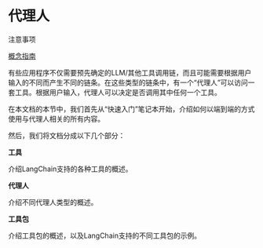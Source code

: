 
代理人
===================================================




注意事项



[概念指南](https://docs.langchain.com/docs/components/agents) 





有些应用程序不仅需要预先确定的LLM/其他工具调用链，而且可能需要根据用户输入的不同而产生不同的链条。在这些类型的链条中，有一个“代理人”可以访问一套工具。根据用户输入，代理人可以决定是否调用其中任何一个工具。



在本文档的本节中，我们首先从“快速入门”笔记本开始，介绍如何以端到端的方式使用与代理人相关的所有内容。



然后，我们将文档分成以下几个部分：



**工具**




介绍LangChain支持的各种工具的概述。




**代理人**




介绍不同代理人类型的概述。




**工具包**




介绍工具包的概述，以及LangChain支持的不同工具包的示例。
